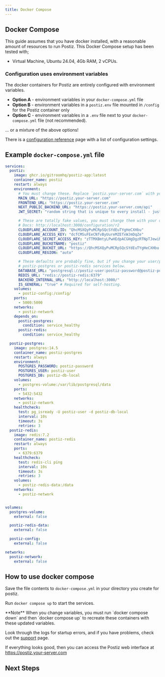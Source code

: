 ```yaml
---
title: Docker Compose
---
```



## Docker Compose 

This guide assumes that you have docker installed, with a reasonable amount of resources to run Postiz. This Docker Compose setup has been tested with;

- Virtual Machine, Ubuntu 24.04, 4Gb RAM, 2 vCPUs.

<Prereqs />

### Configuration uses environment variables

The docker containers for Postiz are entirely configured with environment variables.

- **Option A** - environment variables in your `docker-compose.yml` file
- **Option B** - environment variables in a `postiz.env` file mounted in `/config` for the Postiz container only
- **Option C** - environment variables in a `.env` file next to your `docker-compose.yml` file (not recommended).

... or a mixture of the above options!

There is a [configuration reference](/configuration/reference/) page with a list 
of configuration settings.

## Example `docker-compose.yml` file

```yaml
services:
  postiz:
    image: ghcr.io/gitroomhq/postiz-app:latest
    container_name: postiz
    restart: always
    environment:
      # You must change these. Replace `postiz.your-server.com` with your DNS name - what your web browser sees.
      MAIN_URL: "https://postiz.your-server.com"
      FRONTEND_URL: "https://postiz.your-server.com"
      NEXT_PUBLIC_BACKEND_URL: "https://postiz.your-server.com/api"
      JWT_SECRET: "random string that is unique to every install - just type random characters here!"

      # These are totally fake values, you must change them with your own Cloudflare R2 settings.
      # Docs: http://localhost:3000/configuration/r2
      CLOUDFLARE_ACCOUNT_ID: "QhcMSXQyPuMCRpSQcSYdEuTYgHeCXHbu"
      CLOUDFLARE_ACCESS_KEY: "dcfCMSuFEeCNfvByUureMZEfxWJmDqZe"
      CLOUDFLARE_SECRET_ACCESS_KEY: "zTTMXBmtyLPwHEdpACGHgDgzRTNpTJewiNriLnUS"
      CLOUDFLARE_BUCKETNAME: "postiz"
      CLOUDFLARE_BUCKET_URL: "https://QhcMSXQyPuMCRpSQcSYdEuTYgHeCXHbu.r2.cloudflarestorage.com/"
      CLOUDFLARE_REGION: "auto"

      # These defaults are probably fine, but if you change your user/password, update it in the 
      # postiz-postgres or postiz-redis services below.
      DATABASE_URL: "postgresql://postiz-user:postiz-password@postiz-postgres:5432/postiz-db-local"
      REDIS_URL: "redis://postiz-redis:6379"
      BACKEND_INTERNAL_URL: "http://localhost:3000/"
      IS_GENERAL: "true" # Required for self-hosting.
    volumes:
      - postiz-config:/config/
    ports:
      - 5000:5000
    networks:
      - postiz-network
    depends_on:
      postiz-postgres:
        condition: service_healthy
      postiz-redis:
        condition: service_healthy

  postiz-postgres:
    image: postgres:14.5
    container_name: postiz-postgres
    restart: always
    environment:
      POSTGRES_PASSWORD: postiz-password
      POSTGRES_USER: postiz-user
      POSTGRES_DB: postiz-db-local
    volumes:
      - postgres-volume:/var/lib/postgresql/data
    ports:
      - 5432:5432
    networks:
      - postiz-network
    healthcheck:
      test: pg_isready -U postiz-user -d postiz-db-local
      interval: 10s
      timeout: 3s
      retries: 3
  postiz-redis:
    image: redis:7.2
    container_name: postiz-redis
    restart: always
    ports:
      - 6379:6379
    healthcheck:
      test: redis-cli ping
      interval: 10s
      timeout: 3s
      retries: 3
    volumes:
      - postiz-redis-data:/data
    networks:
      - postiz-network


volumes:
  postgres-volume:
    external: false

  postiz-redis-data:
    external: false

  postiz-config:
    external: false

networks:
  postiz-network:
    external: false
```

## How to use docker compose

Save the file contents to `docker-compose.yml` in your directory you create for postiz.

Run `docker compose up` to start the services.

<Callout type="warning">
**Note** When you change variables, you must run `docker compose down` and then `docker compose up` to recreate these containers with these updated variables.
</Callout>

Look through the logs for startup errors, and if you have problems, check out the [support](/support/) page. 

If everything looks good, then you can access the Postiz web interface at https://postiz.your-server.com

<DockerEnvvarApps />


## Next Steps

<Cards>
  <Card title="Configure uploads" href="/r2" />
  <Card title="Learn the architecture of the project" href="/howitworks" />
  <Card title="Set up email for notifications" href="/emails" />
  <Card title="Set up providers such as Linkedin, X and Reddit" href="/providers" />
</Cards>
